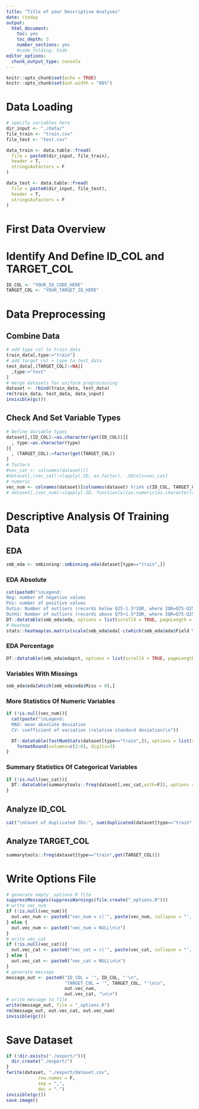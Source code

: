 ```yaml
---
title: "Title of your Descriptive Analyses"
date: \today
output:
  html_document:
    toc: yes
    toc_depth: 3
    number_sections: yes
    #code_folding: hide
editor_options:
  chunk_output_type: console
---
```


```r
knitr::opts_chunk$set(echo = TRUE)
knitr::opts_chunk$set(out.width = "80%")
```

# Data Loading

```r
# specify variables here
dir_input <- "./data/"
file_train <- "train.csv"
file_test <- "test.csv"
```

```r
data_train <- data.table::fread(
  file = paste0(dir_input, file_train),
  header = T,
  stringsAsFactors = F
)

data_test <- data.table::fread(
  file = paste0(dir_input, file_test),
  header = T,
  stringsAsFactors = F
)
```

# First Data Overview 

## 
# Identify And Define ID_COL and TARGET_COL

```r
ID_COL <- "YOUR_ID_CODE_HERE"
TARGET_COL <- "YOUR_TARGET_ID_HERE"
```

# Data Preprocessing

## Combine Data

```r
# add type col to train_data
train_data[,type:="train"]
# add target col + type to test_data
test_data[,(TARGET_COL):=NA][
  ,type:="test"
]
# merge datasets for uniform preprocessing
dataset <- rbind(train_data, test_data)
rm(train_data, test_data, data_input)
invisible(gc())
```

## Check And Set Variable Types

```r
# Define Variable types
dataset[,(ID_COL):=as.character(get(ID_COL))][
  , type:=as.character(type)
][
  , (TARGET_COL):=factor(get(TARGET_COL))
]
# factors
#vec_cat <- colnames(dataset)[]
#dataset[,(vec_cat):=lapply(.SD, as.factor), .SDcols=vec_cat]
# numeric
vec_num <- colnames(dataset)[colnames(dataset) %!in% c(ID_COL, TARGET_COL, "type")]
# dataset[,(vec_num):=lapply(.SD, function(x){as.numeric(as.character(x))}), .SDcols=vec_num]
```

# Descriptive Analysis Of Training Data

## EDA

```r
smb_eda <- smbinning::smbinning.eda(dataset[type=="train",])
```

### EDA Absolute

```r
cat(paste0("\nLegend:
Neg: number of negative values
Pos: number of positive values
OutLo: Number of outliers (records below Q25-1.5*IQR, where IQR=Q75-Q25)
OutHi: Number of outliers (records above Q75+1.5*IQR, where IQR=Q75-Q25)\n"))
DT::datatable(smb_eda$eda, options = list(scrollX = TRUE, pageLength = 20))
# Heatmap
stats::heatmap(as.matrix(scale(smb_eda$eda[-c(which(smb_eda$eda$Field %in% c(TARGET_COL, ID_COL, "type"))),-c(1:4)])))
```

### EDA Percentage

```r
DT::datatable(smb_eda$edapct, options = list(scrollX = TRUE, pageLength = 20))
```

### Variables With Missings

```r
smb_eda$eda[which(smb_eda$eda$Miss > 0),]
```

### More Statistics Of Numeric Variables

```r
if (!is.null(vec_num)){
  cat(paste("\nLegend:
  MAD: mean absolute deviation
  CV: coefficient of variation (relative standard deviation)\n"))

  DT::datatable(fastNumStats(dataset[type=="train",]), options = list(scrollX = TRUE, pageLength = 20)) %>%
    formatRound(columns=c(2:6), digits=3)
}
```

### Summary Statistics Of Categorical Variables

```r
if (!is.null(vec_cat)){
  DT::datatable(summarytools::freq(dataset[,vec_cat,with=F]), options = list(scrollX = TRUE, pageLength = 20))
}
```

## Analyze ID_COL

```r
cat("\nCount of duplicated IDs:", sum(duplicated(dataset[type=="train",get(ID_COL)])), "\n\n")
```

## Analyze TARGET_COL

```r
summarytools::freq(dataset[type=="train",get(TARGET_COL)])
```

# Write Options File

```r
# generate empty _options.R file
suppressMessages(suppressWarnings(file.create("_options.R")))
# write vec_num
if (!is.null(vec_num)){
  out.vec_num <- paste0("vec_num = c('", paste(vec_num, collapse = "', '"), "')\n\n")
} else {
  out.vec_num <- paste0("vec_num = NULL\n\n")
}
# write vec_cat
if (!is.null(vec_cat)){
  out.vec_cat <- paste0("vec_cat = c('", paste(vec_cat, collapse = "', '"), "')\n\n")
} else {
  out.vec_cat <- paste0("vec_cat = NULL\n\n")
}
# generate message
message_out <- paste0("ID_COL = '", ID_COL, "'\n",
                      "TARGET_COL = '", TARGET_COL, "'\n\n",
                      out.vec_num,
                      out.vec_cat, "\n\n")
# write message to file
write(message_out, file = "_options.R")
rm(message_out, out.vec_cat, out.vec_num)
invisible(gc())
```

# Save Dataset

```r
if (!dir.exists("./export/")){
  dir.create("./export/")
}
fwrite(dataset, "./export/dataset.csv",
            row.names = F,
            sep = ",",
            dec = ".")
invisible(gc())
save.image()
```
